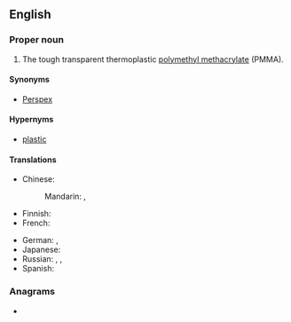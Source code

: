 {{also|lucite}}
==English==

===Proper noun===
{{en-proper noun}}
{{wikipedia}}

# The tough transparent thermoplastic [[polymethyl methacrylate]] (PMMA).

====Synonyms====
* [[Perspex]]

====Hypernyms====
* [[plastic]]

====Translations====
{{trans-top|brand of tough transparent thermoplastic}}
* Chinese:
*: Mandarin: {{t+|cmn|有機玻璃|sc=Hani}}, {{t+|cmn|有机玻璃|tr=yǒujī bōli|sc=Hani}}
* Finnish: {{t|fi|pleksilasi}}
* French: {{t+|fr|plexiglas|m}}
{{trans-mid}}
* German: {{t+|de|Acrylglas|n}}, {{t|de|Plexiglas|n}}
* Japanese: {{t|ja|プレキシガラス|tr=purekishigarasu|sc=Jpan}}
* Russian: {{t+|ru|плексигла́с|m}}, {{t+|ru|оргстекло́|n}}, {{t|ru|[[органический|органи́ческое]] [[стекло́]]|n}}
* Spanish: {{t|es|plexiglás|m}}
{{trans-bottom}}

===Anagrams===
* {{anagrams|en|a=ceiltu|luetic}}
